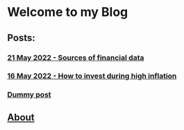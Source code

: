 
<Head>
  <title>My Blog</title>
</Head>

# Welcome to my Blog

## Posts:

### [ 21 May 2022 - Sources of financial data](1-financedatasources)

### [ 16 May 2022 - How to invest during high inflation](2-howtoinvest)

### [Dummy post](3-examplepost)

## [About](0-about)
